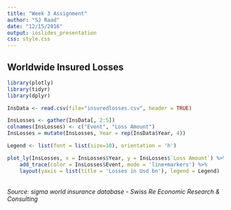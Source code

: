 ```yaml
---
title: "Week 3 Assignment"
author: "SJ Raad"
date: "12/15/2016"
output: ioslides_presentation
css: style.css
---
```


## Worldwide Insured Losses

```r
library(plotly)
library(tidyr)
library(dplyr)

InsData <- read.csv(file="insuredlosses.csv", header = TRUE)

InsLosses <- gather(InsData[, 2:5])
colnames(InsLosses) <- c("Event", "Loss Amount")
InsLosses = mutate(InsLosses, Year = rep(InsData$Year, 4))

Legend <- list(font = list(size=10), orientation = 'h')

plot_ly(InsLosses, x = InsLosses$Year, y = InsLosses$`Loss Amount`) %>%
    add_trace(color = InsLosses$Event, mode = 'line+markers') %>%
    layout(yaxis = list(title = 'Losses in Usd bn'), legend = Legend)
```
<br>
*Source: sigma world insurance database - Swiss Re Economic Research & Consulting*